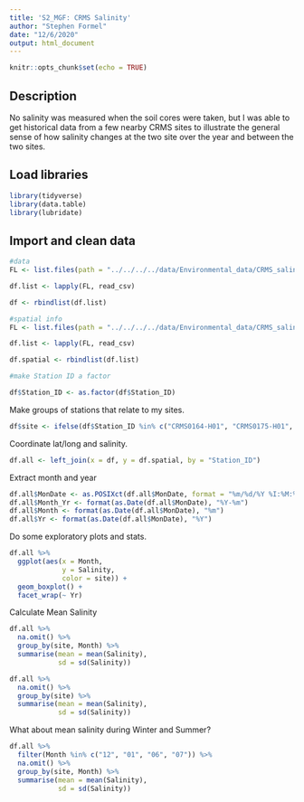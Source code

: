 ```yaml
---
title: 'S2_MGF: CRMS Salinity'
author: "Stephen Formel"
date: "12/6/2020"
output: html_document
---
```


```r
knitr::opts_chunk$set(echo = TRUE)
```

## Description

No salinity was measured when the soil cores were taken, but I was able to get historical data from a few nearby CRMS sites to illustrate the general sense of how salinity changes at the two site over the year and between the two sites.

## Load libraries

```r

library(tidyverse)
library(data.table)
library(lubridate)

```

## Import and clean data

```r

#data
FL <- list.files(path = "../../../../data/Environmental_data/CRMS_salinity/", pattern = "*0.csv", recursive = TRUE, full.names = TRUE)

df.list <- lapply(FL, read_csv)

df <- rbindlist(df.list)

#spatial info
FL <- list.files(path = "../../../../data/Environmental_data/CRMS_salinity/", pattern = "*1.csv", recursive = TRUE, full.names = TRUE)

df.list <- lapply(FL, read_csv)

df.spatial <- rbindlist(df.list)

#make Station ID a factor

df$Station_ID <- as.factor(df$Station_ID)

```

Make groups of stations that relate to my sites.

```r

df$site <- ifelse(df$Station_ID %in% c("CRMS0164-H01", "CRMS0175-H01", "CRMS0178-H01"), "Lightly Oiled", "Heavily Oiled")

```

Coordinate lat/long and salinity.  

```r

df.all <- left_join(x = df, y = df.spatial, by = "Station_ID")

```

Extract month and year

```r

df.all$MonDate <- as.POSIXct(df.all$MonDate, format = "%m/%d/%Y %I:%M:%S %p")
df.all$Month_Yr <- format(as.Date(df.all$MonDate), "%Y-%m")
df.all$Month <- format(as.Date(df.all$MonDate), "%m")
df.all$Yr <- format(as.Date(df.all$MonDate), "%Y")

```

Do some exploratory plots and stats.

```r

df.all %>% 
  ggplot(aes(x = Month,
             y = Salinity,
             color = site)) + 
  geom_boxplot() +
  facet_wrap(~ Yr)

```

Calculate Mean Salinity

```r

df.all %>%
  na.omit() %>% 
  group_by(site, Month) %>% 
  summarise(mean = mean(Salinity),
            sd = sd(Salinity))

df.all %>%
  na.omit() %>% 
  group_by(site) %>% 
  summarise(mean = mean(Salinity),
            sd = sd(Salinity))
```

What about mean salinity during Winter and Summer?

```r

df.all %>%
  filter(Month %in% c("12", "01", "06", "07")) %>% 
  na.omit() %>% 
  group_by(site, Month) %>% 
  summarise(mean = mean(Salinity),
            sd = sd(Salinity)) 

```

